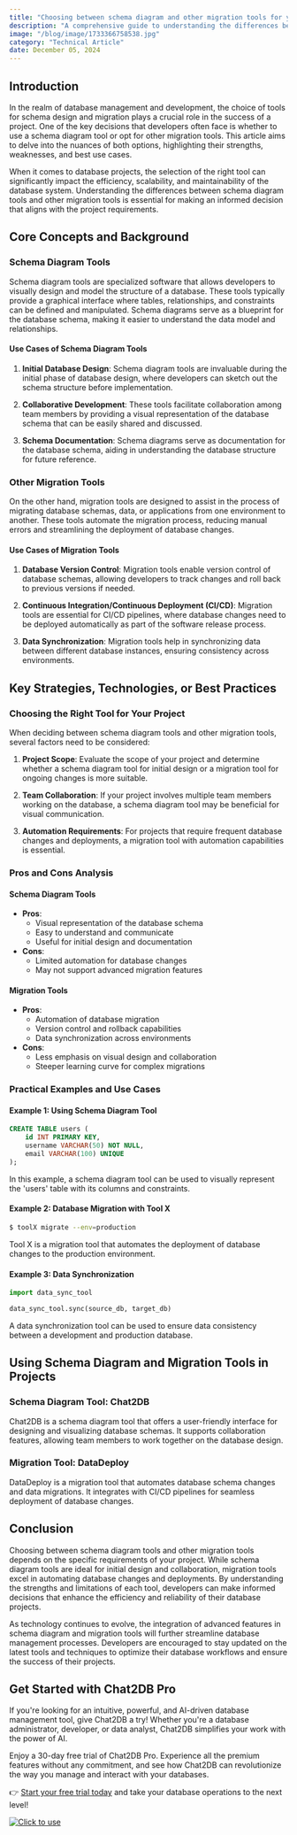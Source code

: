 ```yaml
---
title: "Choosing between schema diagram and other migration tools for your project"
description: "A comprehensive guide to understanding the differences between schema diagram and other migration tools, and how to choose the right one for your project."
image: "/blog/image/1733366758538.jpg"
category: "Technical Article"
date: December 05, 2024
---
```


## Introduction

In the realm of database management and development, the choice of tools for schema design and migration plays a crucial role in the success of a project. One of the key decisions that developers often face is whether to use a schema diagram tool or opt for other migration tools. This article aims to delve into the nuances of both options, highlighting their strengths, weaknesses, and best use cases.

When it comes to database projects, the selection of the right tool can significantly impact the efficiency, scalability, and maintainability of the database system. Understanding the differences between schema diagram tools and other migration tools is essential for making an informed decision that aligns with the project requirements.

## Core Concepts and Background

### Schema Diagram Tools

Schema diagram tools are specialized software that allows developers to visually design and model the structure of a database. These tools typically provide a graphical interface where tables, relationships, and constraints can be defined and manipulated. Schema diagrams serve as a blueprint for the database schema, making it easier to understand the data model and relationships.

#### Use Cases of Schema Diagram Tools

1. **Initial Database Design**: Schema diagram tools are invaluable during the initial phase of database design, where developers can sketch out the schema structure before implementation.

2. **Collaborative Development**: These tools facilitate collaboration among team members by providing a visual representation of the database schema that can be easily shared and discussed.

3. **Schema Documentation**: Schema diagrams serve as documentation for the database schema, aiding in understanding the database structure for future reference.

### Other Migration Tools

On the other hand, migration tools are designed to assist in the process of migrating database schemas, data, or applications from one environment to another. These tools automate the migration process, reducing manual errors and streamlining the deployment of database changes.

#### Use Cases of Migration Tools

1. **Database Version Control**: Migration tools enable version control of database schemas, allowing developers to track changes and roll back to previous versions if needed.

2. **Continuous Integration/Continuous Deployment (CI/CD)**: Migration tools are essential for CI/CD pipelines, where database changes need to be deployed automatically as part of the software release process.

3. **Data Synchronization**: Migration tools help in synchronizing data between different database instances, ensuring consistency across environments.

## Key Strategies, Technologies, or Best Practices

### Choosing the Right Tool for Your Project

When deciding between schema diagram tools and other migration tools, several factors need to be considered:

1. **Project Scope**: Evaluate the scope of your project and determine whether a schema diagram tool for initial design or a migration tool for ongoing changes is more suitable.

2. **Team Collaboration**: If your project involves multiple team members working on the database, a schema diagram tool may be beneficial for visual communication.

3. **Automation Requirements**: For projects that require frequent database changes and deployments, a migration tool with automation capabilities is essential.

### Pros and Cons Analysis

#### Schema Diagram Tools

- **Pros**:
  - Visual representation of the database schema
  - Easy to understand and communicate
  - Useful for initial design and documentation
- **Cons**:
  - Limited automation for database changes
  - May not support advanced migration features

#### Migration Tools

- **Pros**:
  - Automation of database migration
  - Version control and rollback capabilities
  - Data synchronization across environments
- **Cons**:
  - Less emphasis on visual design and collaboration
  - Steeper learning curve for complex migrations

### Practical Examples and Use Cases

#### Example 1: Using Schema Diagram Tool

```sql
CREATE TABLE users (
    id INT PRIMARY KEY,
    username VARCHAR(50) NOT NULL,
    email VARCHAR(100) UNIQUE
);
```

In this example, a schema diagram tool can be used to visually represent the 'users' table with its columns and constraints.

#### Example 2: Database Migration with Tool X

```bash
$ toolX migrate --env=production
```

Tool X is a migration tool that automates the deployment of database changes to the production environment.

#### Example 3: Data Synchronization

```python
import data_sync_tool

data_sync_tool.sync(source_db, target_db)
```

A data synchronization tool can be used to ensure data consistency between a development and production database.

## Using Schema Diagram and Migration Tools in Projects

### Schema Diagram Tool: Chat2DB

Chat2DB is a schema diagram tool that offers a user-friendly interface for designing and visualizing database schemas. It supports collaboration features, allowing team members to work together on the database design.

### Migration Tool: DataDeploy

DataDeploy is a migration tool that automates database schema changes and data migrations. It integrates with CI/CD pipelines for seamless deployment of database changes.

## Conclusion

Choosing between schema diagram tools and other migration tools depends on the specific requirements of your project. While schema diagram tools are ideal for initial design and collaboration, migration tools excel in automating database changes and deployments. By understanding the strengths and limitations of each tool, developers can make informed decisions that enhance the efficiency and reliability of their database projects.

As technology continues to evolve, the integration of advanced features in schema diagram and migration tools will further streamline database management processes. Developers are encouraged to stay updated on the latest tools and techniques to optimize their database workflows and ensure the success of their projects.

## Get Started with Chat2DB Pro

If you're looking for an intuitive, powerful, and AI-driven database management tool, give Chat2DB a try! Whether you're a database administrator, developer, or data analyst, Chat2DB simplifies your work with the power of AI.

Enjoy a 30-day free trial of Chat2DB Pro. Experience all the premium features without any commitment, and see how Chat2DB can revolutionize the way you manage and interact with your databases.

👉 [Start your free trial today](https://chat2db.ai/pricing) and take your database operations to the next level!


[![Click to use](/image/blog/bg/chat2db.jpg)](https://app.chat2db-ai.com/)
